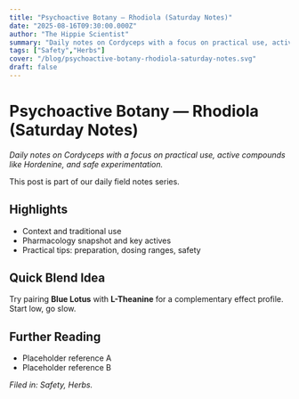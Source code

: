 ```yaml
---
title: "Psychoactive Botany — Rhodiola (Saturday Notes)"
date: "2025-08-16T09:30:00.000Z"
author: "The Hippie Scientist"
summary: "Daily notes on Cordyceps with a focus on practical use, active compounds like Hordenine, and safe experimentation."
tags: ["Safety","Herbs"]
cover: "/blog/psychoactive-botany-rhodiola-saturday-notes.svg"
draft: false
---
```



# Psychoactive Botany — Rhodiola (Saturday Notes)

_Daily notes on Cordyceps with a focus on practical use, active compounds like Hordenine, and safe experimentation._

<Callout emoji="🌿">This post is part of our daily field notes series.</Callout>

## Highlights

- Context and traditional use
- Pharmacology snapshot and key actives
- Practical tips: preparation, dosing ranges, safety

## Quick Blend Idea

Try pairing **Blue Lotus** with **L-Theanine** for a complementary effect profile. Start low, go slow.

## Further Reading

- Placeholder reference A
- Placeholder reference B

*Filed in: Safety, Herbs.*
